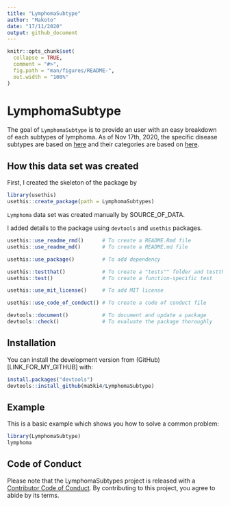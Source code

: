 ```yaml
---
title: "LymphomaSubtype"
author: "Makoto"
date: "17/11/2020"
output: github_document
---
```


<!-- README.md is generated from README.Rmd. Please edit that file -->

```r
knitr::opts_chunk$set(
  collapse = TRUE,
  comment = "#>",
  fig.path = "man/figures/README-",
  out.width = "100%"
)
```

# LymphomaSubtype

<!-- badges: start -->
<!-- badges: end -->

The goal of `LymphomaSubtype` is to provide an user with an easy
breakdown of each subtypes of lymphoma. As of Nov 17th, 2020, the specific disease subtypes are based on [here](https://www.llscanada.org/lymphoma/non-hodgkin-lymphoma/diagnosis/nhl-subtypes) and their categories are based on [here](https://www.lymphomacoalition.org/lymphomas/lymphoma-subtypes).

## How this data set was created

First, I created the skeleton of the package by 

```r
library(usethis)
usethis::create_package(path = LymphomaSubtypes)
```

`Lymphoma` data set was created manually by SOURCE_OF_DATA.

I added details to the package using `devtools` and `usethis` packages.

```r
usethis::use_readme_rmd()      # To create a README.Rmd file
usethis::use_readme_md()       # To create a README.md file

usethis::use_package()         # To add dependency

usethis::testthat()            # To create a "tests"" folder and testthat.R
usethis::test()                # To create a function-specific test

usethis::use_mit_license()     # To add MIT license

usethis::use_code_of_conduct() # To create a code of conduct file

devtools::document()           # To document and update a package
devtools::check()              # To evaluate the package thoroughly 
```

## Installation

You can install the development version from (GitHub)[LINK_FOR_MY_GITHUB] with:

```r
install.packages("devtools")
devtools::install_github(ma5ki4/LymphomaSubtype)
```

## Example

This is a basic example which shows you how to solve a common problem:

```r
library(LymphomaSubtype)
lymphoma
```

## Code of Conduct
  
Please note that the LymphomaSubtypes project is released with a [Contributor Code of Conduct](https://contributor-covenant.org/version/2/0/CODE_OF_CONDUCT.html). By contributing to this project, you agree to abide by its terms.
